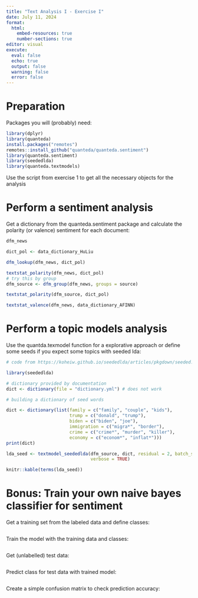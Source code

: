 ```yaml
---
title: "Text Analysis I - Exercise I"
date: July 11, 2024
format: 
  html:
    embed-resources: true
    number-sections: true
editor: visual
execute: 
  eval: false
  echo: true
  output: false
  warning: false
  error: false
---
```


# Preparation

Packages you will (probably) need:

```r
library(dplyr)
library(quanteda)
install.packages("remotes")
remotes::install_github("quanteda/quanteda.sentiment")
library(quanteda.sentiment)
library(seededlda)
library(quanteda.textmodels)
```

Use the script from exercise 1 to get all the necessary objects for the analysis

# Perform a sentiment analysis

Get a dictionary from the quanteda.sentiment package and calculate the polarity (or valence) sentiment for each document:

```r
dfm_news

dict_pol <- data_dictionary_HuLiu

dfm_lookup(dfm_news, dict_pol)

textstat_polarity(dfm_news, dict_pol)
# try this by group
dfm_source <- dfm_group(dfm_news, groups = source)

textstat_polarity(dfm_source, dict_pol)

textstat_valence(dfm_news, data_dictionary_AFINN)
```

# Perform a topic models analysis

Use the quantda.texmodel function for a explorative approach or define some seeds if you expect some topics with seeded lda:

```r
# code from https://koheiw.github.io/seededlda/articles/pkgdown/seeded.html

library(seededlda)

# dictionary provided by documentation
dict <- dictionary(file = "dictionary.yml") # does not work

# building a dictionary of seed words

dict <- dictionary(list(family = c("family", "couple", "kids"),
                        trump = c("donald", "trump"),
                        biden = c("biden", "joe"),
                        immigration = c("migra*", "border"),
                        crime = c("crime*", "murder", "killer"),
                        economy = c("econom*", "inflat*")))
print(dict)

lda_seed <- textmodel_seededlda(dfm_source, dict, residual = 2, batch_size = 0.01, auto_iter = TRUE,
                                verbose = TRUE)

knitr::kable(terms(lda_seed))
```

# **Bonus**: Train your own naive bayes classifier for sentiment

Get a training set from the labeled data and define classes:

```r

```

Train the model with the training data and classes:

```r

```

Get (unlabelled) test data:

```r

```

Predict class for test data with trained model:

```r

```

Create a simple confusion matrix to check prediction accuracy:

```r

```
